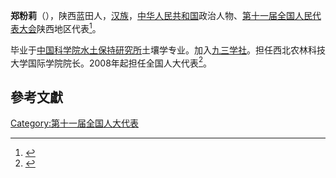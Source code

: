 '''郑粉莉'''（{{bd|1960年||}}），陕西蓝田人，[[汉族|汉族]]，[[中华人民共和国|中华人民共和国]]政治人物、[[第十一届全国人民代表大会|第十一届全国人民代表大会]]陕西地区代表<ref>{{cite web|author=新华网|title=第十一届全国人大代表|url=http://news.xinhuanet.com/ziliao/2008-03/03/content_7708230.htm?node=36628|publisher=新华网|accessdate=2014-01-07|archive-date=2014-01-10|archive-url=https://web.archive.org/web/20140110211415/http://news.xinhuanet.com/ziliao/2008-03/03/content_7708230.htm?node=36628|dead-url=no}}</ref>。

毕业于[[中国科学院水土保持研究所|中国科学院水土保持研究所]]土壤学专业。加入[[九三学社|九三学社]]。担任西北农林科技大学国际学院院长。2008年起担任全国人大代表<ref>{{cite news|title=全国人大代表信息-郑粉莉|url= http://210.82.31.1:8084/delegate/viewDelegate.action?dbid=112484|accessdate=2013-04-05|newspaper=全国人大网|archive-url=https://web.archive.org/web/20160306172954/http://www.npc.gov.cn/delegate/viewDelegate.action?dbid=112484|archive-date=2016-03-06|dead-url=yes}}</ref>。

==參考文獻==
{{reflist}}
[[Category:第十一届全国人大代表|Category:第十一届全国人大代表]]